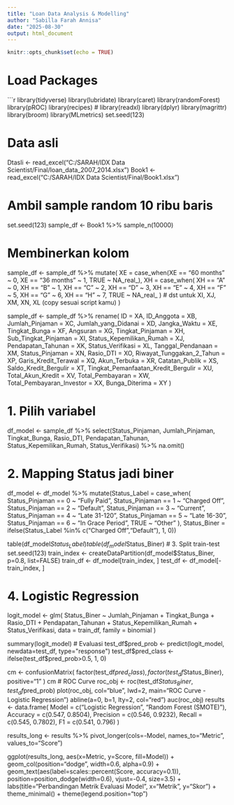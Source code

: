 ---
title: "Loan Data Analysis & Modelling"
author: "Sabilla Farah Annisa"
date: "2025-08-30"
output: html_document
---

```{r setup, include=FALSE}
knitr::opts_chunk$set(echo = TRUE)
```

# Load Packages
```{r setup, message=FALSE, warning=FALSE}
library(tidyverse)
library(lubridate)
library(caret)
library(randomForest)
library(pROC)
library(recipes)   #
library(readxl)
library(dplyr)
library(magrittr)
library(broom)
library(MLmetrics)
set.seed(123)

# Data asli
Dtasli <- read_excel("C:/SARAH/IDX Data Scientist/Final/loan_data_2007_2014.xlsx")
Book1  <- read_excel("C:/SARAH/IDX Data Scientist/Final/Book1.xlsx")

# Ambil sample random 10 ribu baris
set.seed(123)
sample_df <- Book1 %>% sample_n(10000)


# Membinerkan kolom
sample_df <- sample_df %>%
  mutate(
    XE = case_when(XE == "60 months" ~ 0,
                   XE == "36 months" ~ 1,
                   TRUE ~ NA_real_),
    XH = case_when(
      XH == "A" ~ 0, XH == "B" ~ 1, XH == "C" ~ 2,
      XH == "D" ~ 3, XH == "E" ~ 4, XH == "F" ~ 5,
      XH == "G" ~ 6, XH == "H" ~ 7, TRUE ~ NA_real_
    )
    # dst untuk XI, XJ, XM, XN, XL (copy sesuai script kamu)
  )


sample_df <- sample_df %>% 
  rename(
    ID                        = XA,
    ID_Anggota                = XB,
    Jumlah_Pinjaman           = XC,
    Jumlah_yang_Didanai       = XD,
    Jangka_Waktu              = XE,
    Tingkat_Bunga             = XF,
    Angsuran                  = XG,
    Tingkat_Pinjaman          = XH,
    Sub_Tingkat_Pinjaman      = XI,
    Status_Kepemilikan_Rumah  = XJ,
    Pendapatan_Tahunan        = XK,
    Status_Verifikasi         = XL,
    Tanggal_Pendanaan         = XM,
    Status_Pinjaman           = XN,
    Rasio_DTI                 = XO,
    Riwayat_Tunggakan_2_Tahun = XP,
    Garis_Kredit_Terawal      = XQ,
    Akun_Terbuka              = XR,
    Catatan_Publik            = XS,
    Saldo_Kredit_Bergulir     = XT,
    Tingkat_Pemanfaatan_Kredit_Bergulir = XU,
    Total_Akun_Kredit         = XV,
    Total_Pembayaran          = XW,
    Total_Pembayaran_Investor = XX,
    Bunga_Diterima            = XY
  )


# 1. Pilih variabel
df_model <- sample_df %>% 
  select(Status_Pinjaman, Jumlah_Pinjaman, Tingkat_Bunga, 
         Rasio_DTI, Pendapatan_Tahunan, 
         Status_Kepemilikan_Rumah, Status_Verifikasi) %>%
  na.omit()

# 2. Mapping Status jadi biner
df_model <- df_model %>%
  mutate(Status_Label = case_when(
    Status_Pinjaman == 0 ~ "Fully Paid",
    Status_Pinjaman == 1 ~ "Charged Off",
    Status_Pinjaman == 2 ~ "Default",
    Status_Pinjaman == 3 ~ "Current",
    Status_Pinjaman == 4 ~ "Late 31-120",
    Status_Pinjaman == 5 ~ "Late 16-30",
    Status_Pinjaman == 6 ~ "In Grace Period",
    TRUE ~ "Other"
  ),
  Status_Biner = ifelse(Status_Label %in% c("Charged Off","Default"), 1, 0))

table(df_model$Status_Label)
table(df_model$Status_Biner)
# 3. Split train-test
set.seed(123)
train_index <- createDataPartition(df_model$Status_Biner, p=0.8, list=FALSE)
train_df <- df_model[train_index, ]
test_df  <- df_model[-train_index, ]

# 4. Logistic Regression
logit_model <- glm(
  Status_Biner ~ Jumlah_Pinjaman + Tingkat_Bunga +
    Rasio_DTI + Pendapatan_Tahunan +
    Status_Kepemilikan_Rumah + Status_Verifikasi,
  data = train_df,
  family = binomial
)

summary(logit_model)
# Evaluasi
test_df$pred_prob <- predict(logit_model, newdata=test_df, type="response")
test_df$pred_class <- ifelse(test_df$pred_prob>0.5, 1, 0)

cm <- confusionMatrix(
  factor(test_df$pred_class), 
  factor(test_df$Status_Biner),
  positive="1"
)
cm
# ROC Curve
roc_obj <- roc(test_df$Status_Biner, test_df$pred_prob)
plot(roc_obj, col="blue", lwd=2, main="ROC Curve - Logistic Regression")
abline(a=0, b=1, lty=2, col="red")
auc(roc_obj)
results <- data.frame(
  Model = c("Logistic Regression", "Random Forest (SMOTE)"),
  Accuracy = c(0.547, 0.8504), 
  Precision = c(0.546, 0.9232),
  Recall = c(0.545, 0.7802),
  F1 = c(0.541, 0.796)
)

results_long <- results %>%
  pivot_longer(cols=-Model, names_to="Metric", values_to="Score")

ggplot(results_long, aes(x=Metric, y=Score, fill=Model)) +
  geom_col(position="dodge", width=0.6, alpha=0.9) +
  geom_text(aes(label=scales::percent(Score, accuracy=0.1)),
            position=position_dodge(width=0.6), vjust=-0.4, size=3.5) +
  labs(title="Perbandingan Metrik Evaluasi Model", x="Metrik", y="Skor") +
  theme_minimal() +
  theme(legend.position="top")
